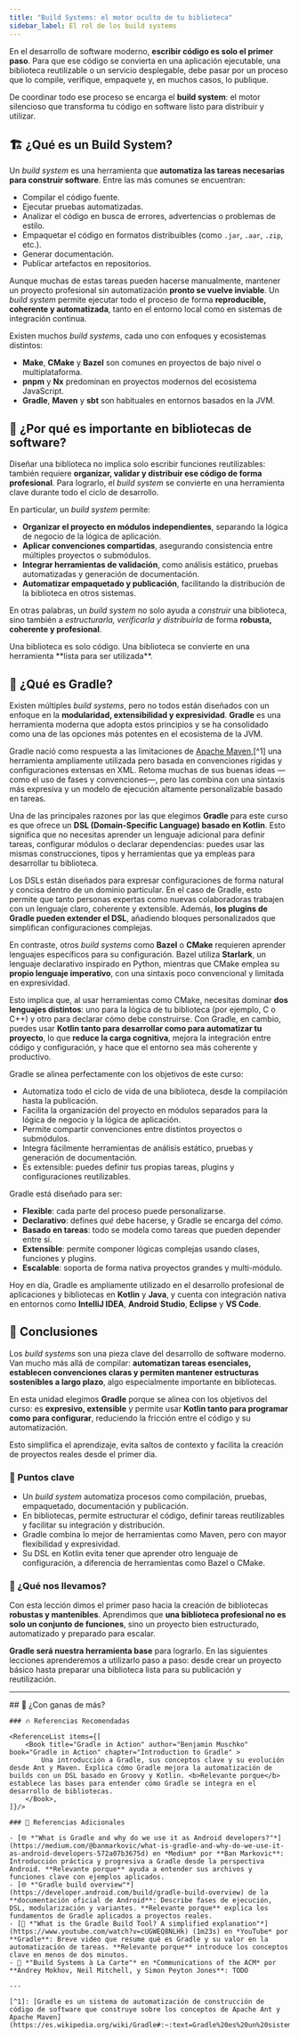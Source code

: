 ```yaml
---
title: "Build Systems: el motor oculto de tu biblioteca"
sidebar_label: El rol de los build systems
---
```


<ReadingTime />

En el desarrollo de software moderno, **escribir código es solo el primer paso**. Para que ese código se convierta en una aplicación ejecutable, una biblioteca reutilizable o un servicio desplegable, debe pasar por un proceso que lo compile, verifique, empaquete y, en muchos casos, lo publique.

De coordinar todo ese proceso se encarga el **build system**: el motor silencioso que transforma tu código en software listo para distribuir y utilizar.

## 🏗️ ¿Qué es un Build System?

Un *build system* es una herramienta que **automatiza las tareas necesarias para construir software**. Entre las más comunes se encuentran:

- Compilar el código fuente.  
- Ejecutar pruebas automatizadas.  
- Analizar el código en busca de errores, advertencias o problemas de estilo.  
- Empaquetar el código en formatos distribuibles (como `.jar`, `.aar`, `.zip`, etc.).  
- Generar documentación.  
- Publicar artefactos en repositorios.

Aunque muchas de estas tareas pueden hacerse manualmente, mantener un proyecto profesional sin automatización **pronto se vuelve inviable**. Un *build system* permite ejecutar todo el proceso de forma **reproducible, coherente y automatizada**, tanto en el entorno local como en sistemas de integración continua.

Existen muchos *build systems*, cada uno con enfoques y ecosistemas distintos:

- **Make**, **CMake** y **Bazel** son comunes en proyectos de bajo nivel o multiplataforma.  
- **pnpm** y **Nx** predominan en proyectos modernos del ecosistema JavaScript.  
- **Gradle**, **Maven** y **sbt** son habituales en entornos basados en la JVM.

## 🧰 ¿Por qué es importante en bibliotecas de software?

Diseñar una biblioteca no implica solo escribir funciones reutilizables: también requiere **organizar, validar y distribuir ese código de forma profesional**. Para lograrlo, el *build system* se convierte en una herramienta clave durante todo el ciclo de desarrollo.

En particular, un *build system* permite:

- **Organizar el proyecto en módulos independientes**, separando la lógica de negocio de la lógica de aplicación.
- **Aplicar convenciones compartidas**, asegurando consistencia entre múltiples proyectos o submódulos.
- **Integrar herramientas de validación**, como análisis estático, pruebas automatizadas y generación de documentación.
- **Automatizar empaquetado y publicación**, facilitando la distribución de la biblioteca en otros sistemas.

En otras palabras, un *build system* no solo ayuda a *construir* una biblioteca, sino también a *estructurarla, verificarla y distribuirla* de forma **robusta, coherente y profesional**.

<ProCons>
    <Cons title="Sin un build system">
        Una biblioteca es solo código.
    </Cons>
    <Pros title="Con un build system">
        Una biblioteca se convierte en una herramienta **lista para ser utilizada**.
    </Pros>
</ProCons>

## 🐘 ¿Qué es Gradle?

Existen múltiples *build systems*, pero no todos están diseñados con un enfoque en la **modularidad, extensibilidad y expresividad**. **Gradle** es una herramienta moderna que adopta estos principios y se ha consolidado como una de las opciones más potentes en el ecosistema de la JVM.

Gradle nació como respuesta a las limitaciones de [Apache Maven](https://maven.apache.org/),[^1] una herramienta ampliamente utilizada pero basada en convenciones rígidas y configuraciones extensas en XML. Retoma muchas de sus buenas ideas —como el uso de fases y convenciones—, pero las combina con una sintaxis más expresiva y un modelo de ejecución altamente personalizable basado en tareas.

Una de las principales razones por las que elegimos **Gradle** para este curso es que ofrece un **DSL (Domain-Specific Language) basado en Kotlin**. Esto significa que no necesitas aprender un lenguaje adicional para definir tareas, configurar módulos o declarar dependencias: puedes usar las mismas construcciones, tipos y herramientas que ya empleas para desarrollar tu biblioteca.

Los DSLs están diseñados para expresar configuraciones de forma natural y concisa dentro de un dominio particular. En el caso de Gradle, esto permite que tanto personas expertas como nuevas colaboradoras trabajen con un lenguaje claro, coherente y extensible. Además, **los plugins de Gradle pueden extender el DSL**, añadiendo bloques personalizados que simplifican configuraciones complejas.

En contraste, otros *build systems* como **Bazel** o **CMake** requieren aprender lenguajes específicos para su configuración. Bazel utiliza **Starlark**, un lenguaje declarativo inspirado en Python, mientras que CMake emplea su **propio lenguaje imperativo**, con una sintaxis poco convencional y limitada en expresividad.

Esto implica que, al usar herramientas como CMake, necesitas dominar **dos lenguajes distintos**: uno para la lógica de tu biblioteca (por ejemplo, C o C++) y otro para declarar cómo debe construirse. Con Gradle, en cambio, puedes usar **Kotlin tanto para desarrollar como para automatizar tu proyecto**, lo que **reduce la carga cognitiva**, mejora la integración entre código y configuración, y hace que el entorno sea más coherente y productivo.

Gradle se alinea perfectamente con los objetivos de este curso:

- Automatiza todo el ciclo de vida de una biblioteca, desde la compilación hasta la publicación.  
- Facilita la organización del proyecto en módulos separados para la lógica de negocio y la lógica de aplicación.  
- Permite compartir convenciones entre distintos proyectos o submódulos.  
- Integra fácilmente herramientas de análisis estático, pruebas y generación de documentación.  
- Es extensible: puedes definir tus propias tareas, plugins y configuraciones reutilizables.

Gradle está diseñado para ser:

- **Flexible**: cada parte del proceso puede personalizarse.  
- **Declarativo**: defines *qué* debe hacerse, y Gradle se encarga del *cómo*.  
- **Basado en tareas**: todo se modela como tareas que pueden depender entre sí.  
- **Extensible**: permite componer lógicas complejas usando clases, funciones y plugins.  
- **Escalable**: soporta de forma nativa proyectos grandes y multi-módulo.

Hoy en día, Gradle es ampliamente utilizado en el desarrollo profesional de aplicaciones y bibliotecas en **Kotlin** y **Java**, y cuenta con integración nativa en entornos como **IntelliJ IDEA**, **Android Studio**, **Eclipse** y **VS Code**.

## 🎯 Conclusiones

Los *build systems* son una pieza clave del desarrollo de software moderno. Van mucho más allá de compilar: **automatizan tareas esenciales, establecen convenciones claras y permiten mantener estructuras sostenibles a largo plazo**, algo especialmente importante en bibliotecas.

En esta unidad elegimos **Gradle** porque se alinea con los objetivos del curso: es **expresivo, extensible** y permite usar **Kotlin tanto para programar como para configurar**, reduciendo la fricción entre el código y su automatización.

Esto simplifica el aprendizaje, evita saltos de contexto y facilita la creación de proyectos reales desde el primer día.

### 🔑 Puntos clave

- Un *build system* automatiza procesos como compilación, pruebas, empaquetado, documentación y publicación.
- En bibliotecas, permite estructurar el código, definir tareas reutilizables y facilitar su integración y distribución.
- Gradle combina lo mejor de herramientas como Maven, pero con mayor flexibilidad y expresividad.
- Su DSL en Kotlin evita tener que aprender otro lenguaje de configuración, a diferencia de herramientas como Bazel o CMake.

### 🧰 ¿Qué nos llevamos?

Con esta lección dimos el primer paso hacia la creación de bibliotecas **robustas y mantenibles**. Aprendimos que **una biblioteca profesional no es solo un conjunto de funciones**, sino un proyecto bien estructurado, automatizado y preparado para escalar.

**Gradle será nuestra herramienta base** para lograrlo. En las siguientes lecciones aprenderemos a utilizarlo paso a paso: desde crear un proyecto básico hasta preparar una biblioteca lista para su publicación y reutilización.

----

<ExcludeFromReadingTime>
    ## 📖 ¿Con ganas de más?

    ### 🔥 Referencias Recomendadas

    <ReferenceList items={[
        <Book title="Gradle in Action" author="Benjamin Muschko" book="Gradle in Action" chapter="Introduction to Gradle" >
            Una introducción a Gradle, sus conceptos clave y su evolución desde Ant y Maven. Explica cómo Gradle mejora la automatización de builds con un DSL basado en Groovy y Kotlin. <b>Relevante porque</b> establece las bases para entender cómo Gradle se integra en el desarrollo de bibliotecas.
        </Book>,
    ]}/>

    ### 🔹 Referencias Adicionales

    - [🌐 *"What is Gradle and why do we use it as Android developers?"*](https://medium.com/@banmarkovic/what-is-gradle-and-why-do-we-use-it-as-android-developers-572a07b3675d) en *Medium* por **Ban Markovic**: Introducción práctica y progresiva a Gradle desde la perspectiva Android. **Relevante porque** ayuda a entender sus archivos y funciones clave con ejemplos aplicados.
    - [🌐 *"Gradle build overview"*](https://developer.android.com/build/gradle-build-overview) de la **documentación oficial de Android**: Describe fases de ejecución, DSL, modularización y variantes. **Relevante porque** explica los fundamentos de Gradle aplicados a proyectos reales.
    - [🎥 *"What is the Gradle Build Tool? A simplified explanation"*](https://www.youtube.com/watch?v=cUGWEQ8NLHk) (1m23s) en *YouTube* por **Gradle**: Breve video que resume qué es Gradle y su valor en la automatización de tareas. **Relevante porque** introduce los conceptos clave en menos de dos minutos.
    - 📄 *"Build Systems à La Carte"* en *Communications of the ACM* por **Andrey Mokhov, Neil Mitchell, y Simon Peyton Jones**: TODO

    ---

    [^1]: [Gradle es un sistema de automatización de construcción de código de software que construye sobre los conceptos de Apache Ant y Apache Maven](https://es.wikipedia.org/wiki/Gradle#:~:text=Gradle%20es%20un%20sistema%20de%20automatizaci%C3%B3n%20de%20construcci%C3%B3n%20de%20c%C3%B3digo%20de%20software%20que%20construye%20sobre%20los%20conceptos%20de%20Apache%20Ant%20y%20Apache%20Maven)
</ExcludeFromReadingTime>
